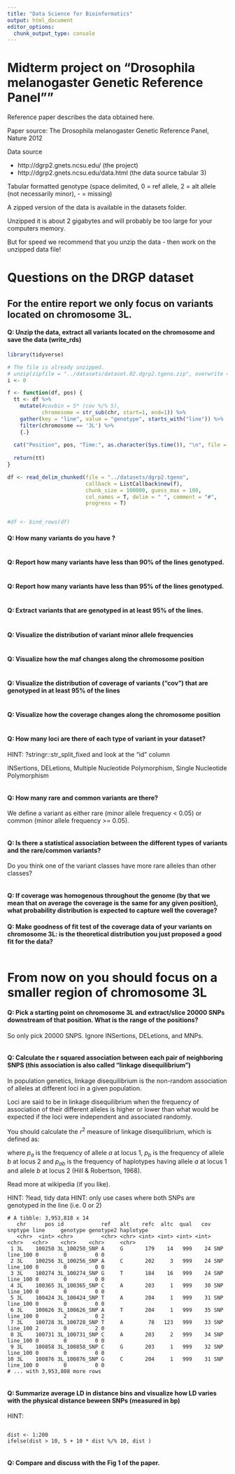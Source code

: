 ```yaml
---
title: "Data Science for Bioinformatics"
output: html_document
editor_options: 
  chunk_output_type: console
---
```



# Midterm project on "Drosophila melanogaster Genetic Reference Panel""

Reference paper describes the data obtained here. 

Paper source: The Drosophila melanogaster Genetic Reference Panel, Nature 2012

Data source  

 * http://dgrp2.gnets.ncsu.edu/  (the project)
 * http://dgrp2.gnets.ncsu.edu/data.html  (the data source tabular 3)
 
Tabular formatted genotype (space delimited, 0 = ref allele, 2 = alt allele (not necessarily minor), - = missing)

A zipped version of the data is available in the datasets folder.

Unzipped it is about 2 gigabytes and will probably be too large for your computers memory.

But for speed we recommend that you unzip the data - then work on the unzipped data file!

# Questions on the DRGP dataset

## For the entire report we only focus on variants located on chromosome 3L.

#### Q: Unzip the data, extract all variants located on the chromosome and save the data (write_rds)


```r

library(tidyverse)

# The file is already unzipped.
# unzip(zipfile = "../datasets/dataset.02.dgrp2.tgeno.zip", overwrite = T)
i <- 0

f <- function(df, pos) {
  tt <- df %>% 
    mutate(#covbin = 5* (cov %/% 5),                                    # make bins of coverage
           chromosome = str_sub(chr, start=1, end=1)) %>%              # extract chromosome
    gather(key = "line", value = "genotype", starts_with("line")) %>%  # make tidy format
    filter(chromosome == '3L') %>%
    {.}
  
  cat("Position", pos, "Time:", as.character(Sys.time()), "\n", file = "test.log", append = TRUE) # Log progress to log file
  
  return(tt)
}

df <- read_delim_chunked(file = "../datasets/dgrp2.tgeno", 
                         callback = ListCallback$new(f), 
                         chunk_size = 100000, guess_max = 100,
                         col_names = T, delim = " ", comment = "#",
                         progress = T)


#df <- bind_rows(df)

```

#### Q: How many variants do you have ?


```r
```

#### Q: Report how many variants have less than 90% of the lines genotyped.


```r
```


#### Q: Report how many variants have less than 95% of the lines genotyped.

```r
```

#### Q: Extract variants that are genotyped in at least 95% of the lines.

```r
```

#### Q: Visualize the distribution of variant minor allele frequencies

```r
```

#### Q: Visualize how the maf changes along the chromosome position

```r
```


#### Q: Visualize the distribution of coverage of variants ("cov") that are genotyped in at least 95% of the lines

```r
```


#### Q: Visualize how the coverage changes along the chromosome position

```r
```

#### Q: How many loci are there of each type of variant in your dataset?

HINT: ?stringr::str_split_fixed and look at the "id" column

INSertions, DELetions, Multiple Nucleotide Polymorphism, Single Nucleotide Polymorphism


```r
```

#### Q: How many rare and common variants are there?

We define a variant as either rare (minor allele frequency < 0.05) or common (minor allele frequency >= 0.05).

```r
```

#### Q: Is there a statistical association between the different types of variants and the rare/common variants?

Do you think one of the variant classes have more rare alleles than other classes?

```r
```


#### Q: If coverage was homogenous throughout the genome (by that we mean that on average the coverage is the same for any given position), what probability distribution is expected to capture well the coverage? 


#### Q: Make goodness of fit test of the coverage data of your variants on chromosome 3L: is the theoretical distribution you just proposed a good fit for the data?

```r

```


# From now on you should focus on a smaller region of chromosome 3L

#### Q: Pick a starting point on chromosome 3L and extract/slice 20000 SNPs downstream of that position. What is the range of the positions?

So only pick 20000 SNPS. Ignore INSertions, DELetions, and MNPs.

```r
```

#### Q: Calculate the r squared association between each pair of neighboring SNPS (this association is also called "linkage disequilibrium")

In population genetics, linkage disequilibrium is the non-random association of alleles at different loci in a given population.

Loci are said to be in linkage disequilibrium when the frequency of association of their different alleles is higher or lower than what would be expected if the loci were independent and associated randomly.

You should calculate the $r^2$ measure of linkage disequilibrium, which is defined as:

\begin{equation}

r^2(p_a,p_b,p_{ab}) = \frac{(p_{ab}−p_a \cdot p_b)^2}{ p_a \cdot (1−p_a) \cdot p_b\cdot(1−p_b)}

\end{equation}

where $p_a$ is the frequency of allele $a$ at locus 1, $p_b$ is the frequency of allele $b$ at locus 2 and $p_{ab}$ is the frequency of haplotypes having allele $a$ at locus 1 and allele $b$ at locus 2 (Hill & Robertson, 1968).

Read more at wikipedia (if you like).

HINT: ?lead, tidy data
HINT: only use cases where both SNPs are genotyped in the line (i.e. 0 or 2)

```
# A tibble: 3,953,818 x 14
   chr      pos id            ref   alt    refc  altc  qual   cov snptype line     genotype genotype2 haplotype
   <chr>  <int> <chr>         <chr> <chr> <int> <int> <int> <int> <chr>   <chr>    <chr>    <chr>     <chr>    
 1 3L    100250 3L_100250_SNP A     G       179    14   999    24 SNP     line_100 0        0         0 0      
 2 3L    100256 3L_100256_SNP A     C       202     3   999    24 SNP     line_100 0        0         0 0      
 3 3L    100274 3L_100274_SNP G     T       184    16   999    24 SNP     line_100 0        0         0 0      
 4 3L    100365 3L_100365_SNP C     A       203     1   999    30 SNP     line_100 0        0         0 0      
 5 3L    100424 3L_100424_SNP T     A       204     1   999    31 SNP     line_100 0        0         0 0      
 6 3L    100626 3L_100626_SNP A     T       204     1   999    35 SNP     line_100 0        2         0 2      
 7 3L    100728 3L_100728_SNP T     A        78   123   999    33 SNP     line_100 2        0         2 0      
 8 3L    100731 3L_100731_SNP C     A       203     2   999    34 SNP     line_100 0        0         0 0      
 9 3L    100858 3L_100858_SNP C     G       203     1   999    32 SNP     line_100 0        0         0 0      
10 3L    100876 3L_100876_SNP G     C       204     1   999    31 SNP     line_100 0        0         0 0      
# ... with 3,953,808 more rows

```

 

```r
```

#### Q: Summarize average LD in distance bins and visualize how LD varies with the physical distance beween SNPs (measured in bp)

HINT: 

```

dist <- 1:200
ifelse(dist > 10, 5 + 10 * dist %/% 10, dist )

```

```r
```

#### Q: Compare and discuss with the Fig 1 of the paper.
  

